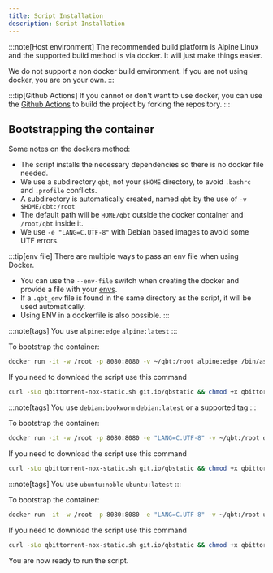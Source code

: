 ```yaml
---
title: Script Installation
description: Script Installation
---
```



:::note[Host environment]
The recommended build platform is Alpine Linux and the supported build method is via docker. It will just make things easier.

We do not support a non docker build environment. If you are not using docker, you are on your own.
:::

:::tip[Github Actions]
If you cannot or don't want to use docker, you can use the [Github Actions](/qbittorrent-nox-static/github-actions) to build the project by forking the repository.
:::

## Bootstrapping the container

<Tabs>
<TabItem value="Notes" label="Notes">

Some notes on the dockers method:

- The script installs the necessary dependencies so there is no docker file needed.
- We use a subdirectory `qbt`, not your `$HOME` directory, to avoid `.bashrc` and `.profile` conflicts.
- A subdirectory is automatically created, named `qbt` by the use of `-v $HOME/qbt:/root`
- The default path will be `HOME/qbt` outside the docker container and `/root/qbt` inside it.
- We use `-e "LANG=C.UTF-8"` with Debian based images to avoid some UTF errors.

:::tip[env file]
There are multiple ways to pass an env file when using Docker.

- You can use the `--env-file` switch when creating the docker and provide a file with your [envs](/qbittorrent-nox-static/build-help#env-settings).
- If a `.qbt_env` file is found in the same directory as the script, it will be used automatically.
- Using ENV in a dockerfile is also possible.
:::

</TabItem>

<TabItem value="Alpine Linux" label="Alpine">

:::note[tags]
You use `alpine:edge` `alpine:latest`
:::

To bootstrap the container:

```bash
docker run -it -w /root -p 8080:8080 -v ~/qbt:/root alpine:edge /bin/ash -c 'apk update && apk add bash curl && bash'
```

If you need to download the script use this command

```bash
curl -sLo qbittorrent-nox-static.sh git.io/qbstatic && chmod +x qbittorrent-nox-static.sh
```

</TabItem>

<TabItem value="Debian Linux" label="Debian">

:::note[tags]
You use `debian:bookworm` `debian:latest` or a supported tag
:::

To bootstrap the container:

```bash
docker run -it -w /root -p 8080:8080 -e "LANG=C.UTF-8" -v ~/qbt:/root debian:latest /bin/bash -c 'apt update && apt install -y curl && bash'
```

If you need to download the script use this command

```bash
curl -sLo qbittorrent-nox-static.sh git.io/qbstatic && chmod +x qbittorrent-nox-static.sh
```

</TabItem>
<TabItem value="Ubuntu Linux" label="Ubuntu">

:::note[tags]
You use `ubuntu:noble` `ubuntu:latest`
:::

To bootstrap the container:

```bash
docker run -it -w /root -p 8080:8080 -e "LANG=C.UTF-8" -v ~/qbt:/root ubuntu:latest /bin/bash -c 'apt update && apt install -y curl && bash'
```

If you need to download the script use this command

```bash
curl -sLo qbittorrent-nox-static.sh git.io/qbstatic && chmod +x qbittorrent-nox-static.sh
```

</TabItem>
</Tabs>

You are now ready to run the script.
